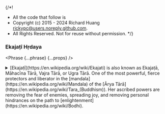 {/*!
 * All the code that follow is
 * Copyright (c) 2015 - 2024 Richard Huang <rickypc@users.noreply.github.com>.
 * All Rights Reserved. Not for reuse without permission.
 */}


### Ekajaṭī Hṛdaya

<Phrase {...phrase} {...props} />

<details>
  <summary>
    [Ekajaṭī](https://en.wikipedia.org/wiki/Ekajati) is also known as Ekajaṭā,
    Māhacīna Tārā, Vajra Tārā, or Ugra Tārā.
    One of the most powerful, fierce protectors and liberator in the [mandala](https://en.wikipedia.org/wiki/Mandala)
    of the [Ārya Tārā](https://en.wikipedia.org/wiki/Tara_(Buddhism)).
    Her ascribed powers are removing the fear of enemies, spreading joy,
    and removing personal hindrances on the path to [enlightenment](https://en.wikipedia.org/wiki/Bodhi).
  </summary>
  <div>
    <MultiLingual {...phrase} />
  </div>
</details>
